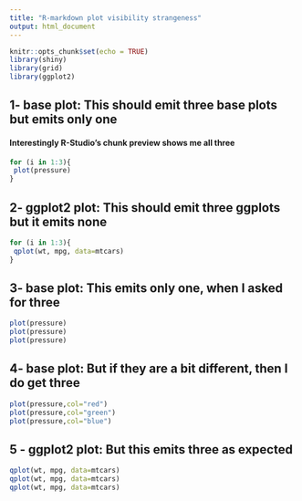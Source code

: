```yaml
---
title: "R-markdown plot visibility strangeness"
output: html_document
---
```

  
```r
knitr::opts_chunk$set(echo = TRUE)
library(shiny)
library(grid)
library(ggplot2)
```

## 1- base plot: This should emit three base plots but emits only one 
#### Interestingly R-Studio's chunk preview shows me all three

```r
for (i in 1:3){
 plot(pressure)
}
```

## 2- ggplot2 plot: This should emit three ggplots but it emits none

```r
for (i in 1:3){
 qplot(wt, mpg, data=mtcars)
}
```

## 3- base plot: This emits only one, when I asked for three

```r
plot(pressure)
plot(pressure)
plot(pressure)
```

## 4- base plot: But if they are a bit different, then I do get three

```r
plot(pressure,col="red")
plot(pressure,col="green")
plot(pressure,col="blue")
```

## 5 - ggplot2 plot: But this emits three as expected

```r
qplot(wt, mpg, data=mtcars)
qplot(wt, mpg, data=mtcars)
qplot(wt, mpg, data=mtcars)
```